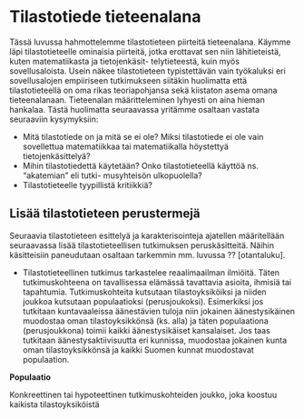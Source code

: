 # Tilastotiede tieteenalana

Tässä luvussa hahmottelemme tilastotieteen piirteitä tieteenalana. Käymme läpi tilastotieteelle
ominaisia piirteitä, jotka erottavat sen niin lähitieteistä, kuten matematiikasta ja tietojenkäsit-
telytieteestä, kuin myös sovellusaloista. Usein näkee tilastotieteen typistettävän vain työkaluksi
eri sovellusalojen empiiriseen tutkimukseen siitäkin huolimatta että tilastotieteellä on oma rikas
teoriapohjansa sekä kiistaton asema omana tieteenalanaan.
Tieteenalan määritteleminen lyhyesti on aina hieman hankalaa. Tästä huolimatta seuraavassa
yritämme osaltaan vastata seuraaviin kysymyksiin:

- Mitä tilastotiede on ja mitä se ei ole? Miksi tilastotiede ei ole vain sovellettua matematiikkaa
tai matematiikalla höystettyä tietojenkäsittelyä?
- Mihin tilastotiedettä käytetään? Onko tilastotieteellä käyttöä ns. “akatemian” eli tutki-
musyhteisön ulkopuolella?
- Tilastotieteelle tyypillistä kritiikkiä?

## Lisää tilastotieteen perustermejä

Seuraavia tilastotieteen esittelyä ja karakterisointeja ajatellen määritellään seuraavassa lisää tilastotieteellisen tutkimuksen peruskäsitteitä. Näihin käsitteisiin paneudutaan osaltaan tarkemmin mm. luvussa ?? [otantaluku].

- Tilastotieteellinen tutkimus tarkastelee reaalimaailman ilmiöitä. Täten tutkimuskohteena on tavallisessa elämässä tavattavia asioita, ihmisiä tai tapahtumia. Tutkimuskohteita kutsutaan tilastoyksiköiksi ja niiden joukkoa kutsutaan populaatioksi (perusjoukoksi). Esimerkiksi jos tutkitaan kuntavaaleissa äänestävien tuloja niin jokainen äänestysikäinen muodostaa oman tilastoyksikkönsä (ks. alla) ja täten populaationa (perusjoukkona) toimii kaikki
äänestysikäiset kansalaiset. Jos taas tutkitaan äänestysaktiivisuutta eri kunnissa, muodostaa jokainen kunta oman tilastoyksikkönsä ja kaikki Suomen kunnat muodostavat populaation.

::: {.noteblock .mikko data-latex="{}"}
**Populaatio**  

Konkreettinen tai hypoteettinen tutkimuskohteiden joukko, joka
koostuu kaikista tilastoyksiköistä
:::
